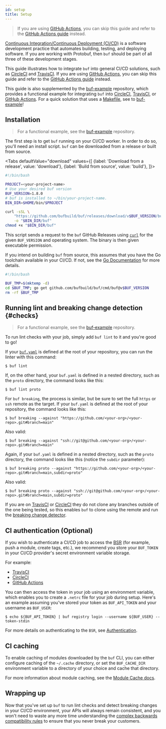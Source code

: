 ```yaml
---
id: setup
title: Setup
---
```


> If you are using [GitHub Actions](https://github.com/features/actions), you
> can skip this guide and refer to the [GitHub Actions guide](github-actions.md)
> instead.

[Continuous Integration/Continuous Deployment (CI/CD)](https://en.wikipedia.org/wiki/CI/CD)
is a software development practice that automates building, testing, and
deploying software. If you are working with Protobuf, then `buf` should be part
of all three of these development stages.

This guide illustrates how to integrate `buf` into general CI/CD solutions, such
as [CircleCI](https://circleci.com) and [TravisCI](https://travis-ci.org). If
you are using [GitHub Actions](https://github.com/features/actions), you can
skip this guide and refer to the [GitHub Actions guide](github-actions.md)
instead.

This guide is also supplemented by the
[buf-example](https://github.com/bufbuild/buf-example) repository, which
provides a functional example for integrating `buf` into
[CircleCI](https://circleci.com), [TravisCI](https://travis-ci.org), or
[GitHub Actions](https://github.com/features/actions). For a quick solution that
uses a [Makefile](https://github.com/bufbuild/buf-example/blob/master/Makefile),
see to [buf-example](https://github.com/bufbuild/buf-example)!

## Installation

> For a functional example, see the
> [buf-example](https://github.com/bufbuild/buf-example) repository.

The first step is to get `buf` running on your CI/CD worker. In order to do so,
you'll need an install script. `buf` can be downloaded from a release or built
from source.


<Tabs
  defaultValue="download"
  values={[
    {label: 'Download from a release', value: 'download'},
    {label: 'Build from source', value: 'build'},
  ]}>
<TabItem value="download">

```bash title="install.sh"
#!/bin/bash

PROJECT=<your-project-name>
# Use your desired buf version
BUF_VERSION=1.8.0
# buf is installed to ~/bin/your-project-name.
BIN_DIR=$HOME/bin/$PROJECT

curl -sSL \
	"https://github.com/bufbuild/buf/releases/download/v$BUF_VERSION/buf-$(uname -s)-$(uname -m)" \
	-o "$BIN_DIR/buf"
chmod +x "$BIN_DIR/buf"
```

This script sends a request to the `buf` GitHub Releases using
[`curl`](https://curl.se/docs) for the given `BUF_VERSION` and operating system.
The binary is then given executable permission.

</TabItem>
<TabItem value="build">

If you intend on building `buf` from source, this assumes that you have the Go
toolchain available in your CI/CD. If not, see the
[Go Documentation](https://golang.org/) for more details.

```bash title="install.sh"
#!/bin/bash

BUF_TMP=$(mktemp -d)
cd $BUF_TMP; go get github.com/bufbuild/buf/cmd/buf@v$BUF_VERSION
rm -rf $BUF_TMP
```

</TabItem>
</Tabs>

## Running lint and breaking change detection {#checks}

> For a functional example, see the
> [buf-example](https://github.com/bufbuild/buf-example) repository.

To run lint checks with your job, simply add `buf lint` to it and you're good to
go!

If your [`buf.yaml`](../configuration/v1/buf-yaml.md) is defined at the root of
your repository, you can run the linter with this command:

```terminal
$ buf lint
```

If, on the other hand, your `buf.yaml` is defined in a nested directory, such as
the `proto` directory, the command looks like this:

```terminal
$ buf lint proto
```

For `buf breaking`, the process is similar, but be sure to set the full `https`
or `ssh` remote as the target. If your `buf.yaml` is defined at the root of your
repository, the command looks like this:

```terminal
$ buf breaking --against "https://github.com/<your-org>/<your-repo>.git#branch=main"
```

Also valid:

```terminal
$ buf breaking --against "ssh://git@github.com/<your-org>/<your-repo>.git#branch=main"
```

Again, if your `buf.yaml` is defined in a nested directory, such as the `proto`
directory, the command looks like this (notice the `subdir` parameter):

```terminal
$ buf breaking proto --against "https://github.com/<your-org>/<your-repo>.git#branch=main,subdir=proto"
```

Also valid:

```terminal
$ buf breaking proto --against "ssh://git@github.com/<your-org>/<your-repo>.git#branch=main,subdir=proto"
```

If you are on [TravisCI](https://travis-ci.org) or
[CircleCI](https://circleci.com) they do not clone any branches outside of the
one being tested, so this enables `buf` to clone using the remote and run the
[breaking change detector](../breaking/overview.md).

## CI authentication (Optional)

If you wish to authenticate a CI/CD job to access the [BSR](../bsr/overview.mdx)
(for example, push a module, create tags, etc.), we recommend you store your
`BUF_TOKEN` in your CI/CD provider's secret environment variable storage.

For example:

- [TravisCI](https://docs.travis-ci.com/user/environment-variables/#defining-encrypted-variables-in-travisyml)
- [CircleCI](https://circleci.com/docs/2.0/env-vars/)
- [GitHub Actions](https://docs.github.com/en/actions/reference/encrypted-secrets)

You can then access the token in your job using an environment variable, which
enables you to create a `.netrc` file for your job during setup. Here's an
example assuming you've stored your token as `BUF_API_TOKEN` and your username
as `BUF_USER`:

```terminal
$ echo ${BUF_API_TOKEN} | buf registry login --username ${BUF_USER} --token-stdin
```

For more details on authenticating to the `BSR`, see
[Authentication](../bsr/authentication.md).

## CI caching

To enable caching of modules downloaded by the `buf` CLI, you can either
configure caching of the `~/.cache` directory, or set the `BUF_CACHE_DIR`
environment variable to a directory of your choice and cache that directory.

For more information about module caching, see the
[Module Cache docs](../bsr/overview.mdx#module-cache).

## Wrapping up

Now that you've set up `buf` to run lint checks and detect breaking changes in
your CI/CD environment, your APIs will always remain consistent, and you won't
need to waste any more time understanding the
[complex backwards compatibility rules](https://developers.google.com/protocol-buffers/docs/overview#updating)
to ensure that you never break your customers.
